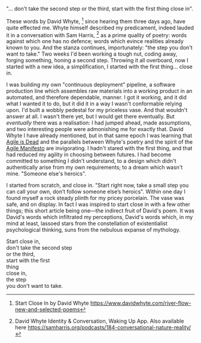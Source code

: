 
"... don't take the second step or the third, start with the first thing close in".

These words by David Whyte, [^1] since hearing them three days ago, have quite effected me.
Whyte himself described my predicament, indeed lauded it in a conversation with Sam Harris, [^2] as a prime quality of poetry:
words against which one has no defence;
words which evince realities already known to you.
And the stanza continues, importunately: "the step you don't want to take."
Two weeks I'd been working a tough nut, coding away, forging something, honing a second step.
Throwing it all overboard, now I started with a new idea, a simplification, I started with the first thing... close in.

I was building my own "continuous deployment" pipeline, a software production line which assembles raw materials into a working product in an automated, and therefore dependable, manner.
I got it working, and it did what I wanted it to do, but it did it in a way I wasn't conformable relying upon.
I'd built a wobbly pedestal for my priceless vase.
And that wouldn't answer at all.
I wasn't there yet, but I would get there eventually.
But _eventually_ there was a realisation: I had jumped ahead, made assumptions, and two interesting people were admonishing me for exactly that.
David Whyte I have already mentioned, but in that same epoch I was learning that [Agile is Dead][1] and the parallels between Whyte's poetry and the spirit of the [Agile Manifesto][2] are invigorating.
I hadn't stared with the first thing, and that had reduced my agility in choosing between futures.
I had become committed to something I didn't understand, to a design which didn't authentically arise from my own requirements;
to a dream which wasn't mine. "Someone else's heroics".

I started from scratch, and close in.
"Start right now, take a small step you can call your own, don’t follow someone else’s heroics".
Within one day I found myself a rock steady plinth for my pricey porcelain.
The vase was safe, and on display.
In fact I was inspired to start close in with a few other things;
this short article being one—the indirect fruit of David's poem.
It was David's words which infiltrated my perceptions, David's words which, in my mind at least, lassoed stars from the constellation of existentialist psychological thinking, suns from the nebulous expanse of mythology.

Start close in,  
don't take the second step  
or the third,  
start with the first  
thing  
close in,  
the step  
you don't want to take.

[^1]: Start Close In by David Whyte https://www.davidwhyte.com/river-flow-new-and-selected-poems
[^2]: David Whyte Identity & Conversation, Waking Up App. Also available here https://samharris.org/podcasts/184-conversational-nature-reality/

[1]: https://youtu.be/a-BOSpxYJ9M
[2]: https://agilemanifesto.org/principles.html
